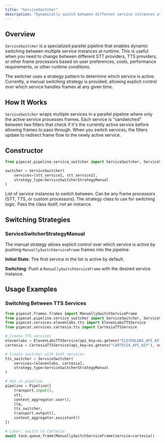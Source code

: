 ```yaml
---
title: "ServiceSwitcher"
description: "Dynamically switch between different service instances at runtime using configurable strategies"
---
```


## Overview

`ServiceSwitcher` is a specialized parallel pipeline that enables dynamic switching between multiple service instances at runtime. This is useful when you need to change between different STT providers, TTS providers, or other frame processors based on user preferences, costs, performance requirements, or other runtime conditions.

The switcher uses a strategy pattern to determine which service is active. Currently, a manual switching strategy is provided, allowing explicit control over which service handles frames at any given time.

## How It Works

`ServiceSwitcher` wraps multiple services in a parallel pipeline where only the active service processes frames. Each service is "sandwiched" between two filters that check if it's the currently active service before allowing frames to pass through. When you switch services, the filters update to redirect frame flow to the newly active service.

## Constructor

```python
from pipecat.pipeline.service_switcher import ServiceSwitcher, ServiceSwitcherStrategyManual

switcher = ServiceSwitcher(
    services=[stt_service1, stt_service2],
    strategy_type=ServiceSwitcherStrategyManual
)
```

<ParamField path="services" type="List[FrameProcessor]" required>
  List of service instances to switch between. Can be any frame processors (STT,
  TTS, or custom processors).
</ParamField>

<ParamField path="strategy_type" type="Type[ServiceSwitcherStrategy]" required>
  The strategy class to use for switching logic. Pass the class itself, not an
  instance.
</ParamField>

## Switching Strategies

### ServiceSwitcherStrategyManual

The manual strategy allows explicit control over which service is active by pushing `ManuallySwitchServiceFrame` frames into the pipeline.

**Initial State**: The first service in the list is active by default.

**Switching**: Push a `ManuallySwitchServiceFrame` with the desired service instance.

## Usage Examples

### Switching Between TTS Services

```python
from pipecat.frames.frames import ManuallySwitchServiceFrame
from pipecat.pipeline.service_switcher import ServiceSwitcher, ServiceSwitcherStrategyManual
from pipecat.services.elevenlabs.tts import ElevenLabsTTSService
from pipecat.services.cartesia.tts import CartesiaTTSService

# Create TTS services
elevenlabs = ElevenLabsTTSService(api_key=os.getenv("ELEVENLABS_API_KEY"), voice_id=os.getenv("ELEVENLABS_VOICE_ID"))
cartesia = CartesiaTTSService(api_key=os.getenv("CARTESIA_API_KEY"), voice_id=os.getenv("CARTESIA_VOICE_ID"))

# Create switcher with both services
tts_switcher = ServiceSwitcher(
    services=[elevenlabs, cartesia],
    strategy_type=ServiceSwitcherStrategyManual
)

# Use in pipeline
pipeline = Pipeline([
    transport.input(),
    stt,
    context_aggregator.user(),
    llm,
    tts_switcher,
    transport.output(),
    context_aggregator.assistant()
])

# Later, switch to Cartesia
await task.queue_frame(ManuallySwitchServiceFrame(service=cartesia))
```
